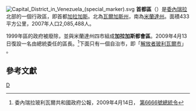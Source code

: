 [[File:Capital_District_in_Venezuela_(special_marker).svg|right]]
'''首都區'''（{{lang-es|Distrito Capital}}）是[[委內瑞拉|委內瑞拉]]北部的一個行政區，即首都[[加拉加斯|加拉加斯]]。北為[[瓦爾加斯州|瓦爾加斯州]]，南為[[米蘭達州|米蘭達州]]。面積433平方公里，2007年人口2,085,488人。

1999年區的政府被廢除，並與米蘭達州四市組成'''加拉加斯都會區'''。2009年4月13日復設一名由總統委任的區長。<ref>委內瑞拉玻利瓦爾共和國政府公報，2009年4月14日，{{es}} [http://150.188.8.226/cgi-win/be_alex.exe?Documento=T020700036341/1&Nombrebd=bibconsulta&term_termino_2=\\192.168.215.23/pgr/alexandr/db/bibpgr/edocs/2009/39157.pdf&term_termino_3=&term_termino_5=pdf&term_termino_4=%201&ForReg=http://150.188.8.226/recursos/gaceta.asp&TiposDoc=S 第6666號總統令]{{dead link|date=十一月 2017 |bot=InternetArchiveBot }}</ref>下面只有一個自治市，即「[[解放者玻利瓦爾市|解放者玻利瓦爾市]]」 。

== 參考文獻 ==
<div class="references-small">
<references />
</div>

[[Category:委內瑞拉行政區劃|D]]